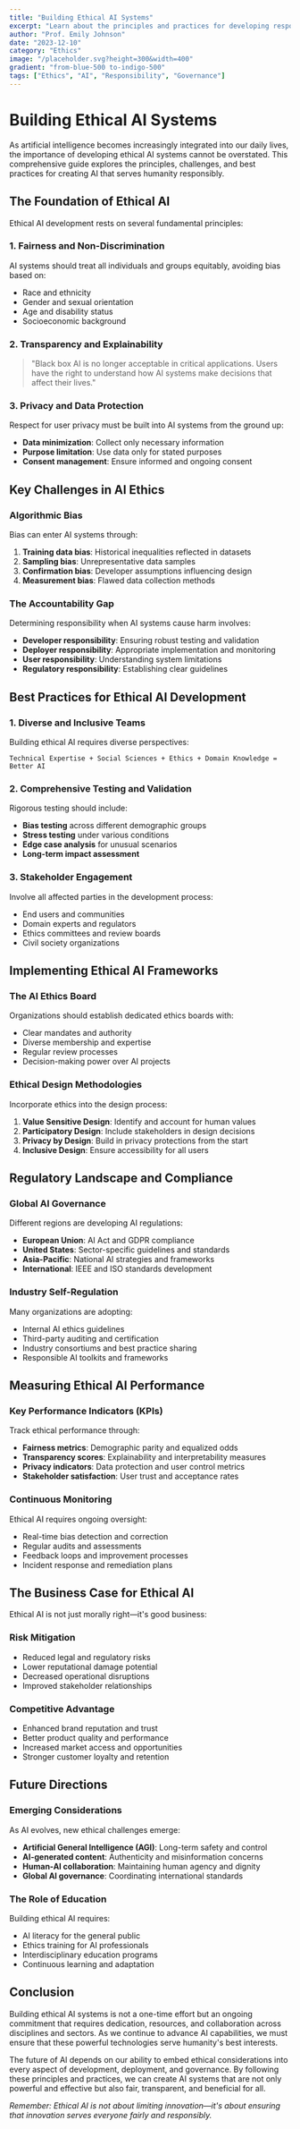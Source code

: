 ```yaml
---
title: "Building Ethical AI Systems"
excerpt: "Learn about the principles and practices for developing responsible AI that benefits everyone."
author: "Prof. Emily Johnson"
date: "2023-12-10"
category: "Ethics"
image: "/placeholder.svg?height=300&width=400"
gradient: "from-blue-500 to-indigo-500"
tags: ["Ethics", "AI", "Responsibility", "Governance"]
---
```


# Building Ethical AI Systems

As artificial intelligence becomes increasingly integrated into our daily lives, the importance of developing ethical AI systems cannot be overstated. This comprehensive guide explores the principles, challenges, and best practices for creating AI that serves humanity responsibly.

## The Foundation of Ethical AI

Ethical AI development rests on several fundamental principles:

### 1. Fairness and Non-Discrimination
AI systems should treat all individuals and groups equitably, avoiding bias based on:
- Race and ethnicity
- Gender and sexual orientation
- Age and disability status
- Socioeconomic background

### 2. Transparency and Explainability
> "Black box AI is no longer acceptable in critical applications. Users have the right to understand how AI systems make decisions that affect their lives."

### 3. Privacy and Data Protection
Respect for user privacy must be built into AI systems from the ground up:
- **Data minimization**: Collect only necessary information
- **Purpose limitation**: Use data only for stated purposes
- **Consent management**: Ensure informed and ongoing consent

## Key Challenges in AI Ethics

### Algorithmic Bias
Bias can enter AI systems through:
1. **Training data bias**: Historical inequalities reflected in datasets
2. **Sampling bias**: Unrepresentative data samples
3. **Confirmation bias**: Developer assumptions influencing design
4. **Measurement bias**: Flawed data collection methods

### The Accountability Gap
Determining responsibility when AI systems cause harm involves:
- **Developer responsibility**: Ensuring robust testing and validation
- **Deployer responsibility**: Appropriate implementation and monitoring
- **User responsibility**: Understanding system limitations
- **Regulatory responsibility**: Establishing clear guidelines

## Best Practices for Ethical AI Development

### 1. Diverse and Inclusive Teams
Building ethical AI requires diverse perspectives:
```
Technical Expertise + Social Sciences + Ethics + Domain Knowledge = Better AI
```

### 2. Comprehensive Testing and Validation
Rigorous testing should include:
- **Bias testing** across different demographic groups
- **Stress testing** under various conditions
- **Edge case analysis** for unusual scenarios
- **Long-term impact assessment**

### 3. Stakeholder Engagement
Involve all affected parties in the development process:
- End users and communities
- Domain experts and regulators
- Ethics committees and review boards
- Civil society organizations

## Implementing Ethical AI Frameworks

### The AI Ethics Board
Organizations should establish dedicated ethics boards with:
- Clear mandates and authority
- Diverse membership and expertise
- Regular review processes
- Decision-making power over AI projects

### Ethical Design Methodologies
Incorporate ethics into the design process:

1. **Value Sensitive Design**: Identify and account for human values
2. **Participatory Design**: Include stakeholders in design decisions
3. **Privacy by Design**: Build in privacy protections from the start
4. **Inclusive Design**: Ensure accessibility for all users

## Regulatory Landscape and Compliance

### Global AI Governance
Different regions are developing AI regulations:
- **European Union**: AI Act and GDPR compliance
- **United States**: Sector-specific guidelines and standards
- **Asia-Pacific**: National AI strategies and frameworks
- **International**: IEEE and ISO standards development

### Industry Self-Regulation
Many organizations are adopting:
- Internal AI ethics guidelines
- Third-party auditing and certification
- Industry consortiums and best practice sharing
- Responsible AI toolkits and frameworks

## Measuring Ethical AI Performance

### Key Performance Indicators (KPIs)
Track ethical performance through:
- **Fairness metrics**: Demographic parity and equalized odds
- **Transparency scores**: Explainability and interpretability measures
- **Privacy indicators**: Data protection and user control metrics
- **Stakeholder satisfaction**: User trust and acceptance rates

### Continuous Monitoring
Ethical AI requires ongoing oversight:
- Real-time bias detection and correction
- Regular audits and assessments
- Feedback loops and improvement processes
- Incident response and remediation plans

## The Business Case for Ethical AI

Ethical AI is not just morally right—it's good business:

### Risk Mitigation
- Reduced legal and regulatory risks
- Lower reputational damage potential
- Decreased operational disruptions
- Improved stakeholder relationships

### Competitive Advantage
- Enhanced brand reputation and trust
- Better product quality and performance
- Increased market access and opportunities
- Stronger customer loyalty and retention

## Future Directions

### Emerging Considerations
As AI evolves, new ethical challenges emerge:
- **Artificial General Intelligence (AGI)**: Long-term safety and control
- **AI-generated content**: Authenticity and misinformation concerns
- **Human-AI collaboration**: Maintaining human agency and dignity
- **Global AI governance**: Coordinating international standards

### The Role of Education
Building ethical AI requires:
- AI literacy for the general public
- Ethics training for AI professionals
- Interdisciplinary education programs
- Continuous learning and adaptation

## Conclusion

Building ethical AI systems is not a one-time effort but an ongoing commitment that requires dedication, resources, and collaboration across disciplines and sectors. As we continue to advance AI capabilities, we must ensure that these powerful technologies serve humanity's best interests.

The future of AI depends on our ability to embed ethical considerations into every aspect of development, deployment, and governance. By following these principles and practices, we can create AI systems that are not only powerful and effective but also fair, transparent, and beneficial for all.

*Remember: Ethical AI is not about limiting innovation—it's about ensuring that innovation serves everyone fairly and responsibly.*
